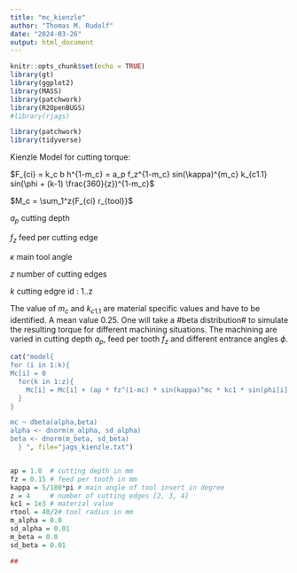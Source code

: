 ```yaml
---
title: "mc_kienzle"
author: "Thomas M. Rudolf"
date: "2024-03-26"
output: html_document
---
```


```r
knitr::opts_chunk$set(echo = TRUE)
library(gt)
library(ggplot2)
library(MASS)
library(patchwork)
library(R2OpenBUGS)
#library(rjags)

library(patchwork)
library(tidyverse)
```

Kienzle Model for cutting torque:

$F_{ci} = k_c b h^{1-m_c} = a_p f_z^{1-m_c} sin(\kappa)^{m_c} k_{c1.1} sin(\phi + (k-1) \frac{360}{z})^{1-m_c}$

$M_c = \sum_1^z{F_{ci} r_{tool}}$



$a_p$ cutting depth

$f_z$ feed per cutting edge

$\kappa$ main tool angle

$z$ number of cutting edges

$k$ cutting edgre id : 1..z

The value of $m_c$ and $k_{c1.1}$ are material specific values and have to be identified. A mean value 0.25. One will take a #beta distribution# to simulate the resulting torque for different machining situations. The machining are varied in cutting depth $a_p$, feed per tooth $f_z$ and different entrance angles $\phi$.

```r
cat("model{
for (i in 1:k){
Mc[i] = 0
  for(k in 1:z){
    Mc[i] = Mc[i] + (ap * fz^(1-mc) * sin(kappa)^mc * kc1 * sin(phi[i] + (k-1)*2*pi/z)^(1-mc))*rtool
  }
}

mc ~ dbeta(alpha,beta)
alpha <- dnorm(m_alpha, sd_alpha)
beta <- dnorm(m_beta, sd_beta)
  } ", file="jags_kienzle.txt")


ap = 1.0  # cutting depth in mm
fz = 0.15 # feed per tooth in mm
kappa = 5/180*pi # main angle of tool insert in degree
z = 4     # number of cutting edges [2, 3, 4]
kc1 = 1e3 # material value
rtool = 40/2# tool radius in mm
m_alpha = 0.0 
sd_alpha = 0.01
m_beta = 0.0 
sd_beta = 0.01

##

```
